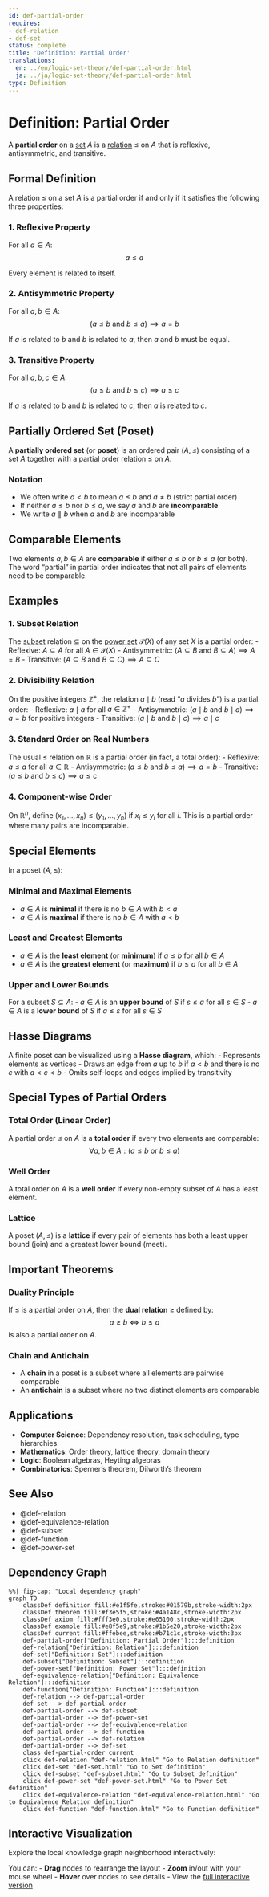 ```yaml
---
id: def-partial-order
requires:
- def-relation
- def-set
status: complete
title: 'Definition: Partial Order'
translations:
  en: ../en/logic-set-theory/def-partial-order.html
  ja: ../ja/logic-set-theory/def-partial-order.html
type: Definition
---
```


# Definition: Partial Order {#def-partial-order}

A **partial order** on a [set](def-set.qmd) $A$ is a [relation](def-relation.qmd) $\leq$ on $A$ that is reflexive, antisymmetric, and transitive.

## Formal Definition

A relation $\leq$ on a set $A$ is a partial order if and only if it satisfies the following three properties:

### 1. Reflexive Property

For all $a \in A$:
$$a \leq a$$

Every element is related to itself.

### 2. Antisymmetric Property

For all $a, b \in A$:
$$(a \leq b \text{ and } b \leq a) \implies a = b$$

If $a$ is related to $b$ and $b$ is related to $a$, then $a$ and $b$ must be equal.

### 3. Transitive Property

For all $a, b, c \in A$:
$$(a \leq b \text{ and } b \leq c) \implies a \leq c$$

If $a$ is related to $b$ and $b$ is related to $c$, then $a$ is related to $c$.

## Partially Ordered Set (Poset)

A **partially ordered set** (or **poset**) is an ordered pair $(A, \leq)$ consisting of a set $A$ together with a partial order relation $\leq$ on $A$.

### Notation

- We often write $a < b$ to mean $a \leq b$ and $a \neq b$ (strict partial order)
- If neither $a \leq b$ nor $b \leq a$, we say $a$ and $b$ are **incomparable**
- We write $a \parallel b$ when $a$ and $b$ are incomparable

## Comparable Elements

Two elements $a, b \in A$ are **comparable** if either $a \leq b$ or $b \leq a$ (or both). The word "partial" in partial order indicates that not all pairs of elements need to be comparable.

## Examples

### 1. Subset Relation

The [subset](def-subset.qmd) relation $\subseteq$ on the [power set](def-power-set.qmd) $\mathcal{P}(X)$ of any set $X$ is a partial order:
- Reflexive: $A \subseteq A$ for all $A \in \mathcal{P}(X)$
- Antisymmetric: $(A \subseteq B \text{ and } B \subseteq A) \implies A = B$
- Transitive: $(A \subseteq B \text{ and } B \subseteq C) \implies A \subseteq C$

### 2. Divisibility Relation

On the positive integers $\mathbb{Z}^+$, the relation $a \mid b$ (read "$a$ divides $b$") is a partial order:
- Reflexive: $a \mid a$ for all $a \in \mathbb{Z}^+$
- Antisymmetric: $(a \mid b \text{ and } b \mid a) \implies a = b$ for positive integers
- Transitive: $(a \mid b \text{ and } b \mid c) \implies a \mid c$

### 3. Standard Order on Real Numbers

The usual $\leq$ relation on $\mathbb{R}$ is a partial order (in fact, a total order):
- Reflexive: $a \leq a$ for all $a \in \mathbb{R}$
- Antisymmetric: $(a \leq b \text{ and } b \leq a) \implies a = b$
- Transitive: $(a \leq b \text{ and } b \leq c) \implies a \leq c$

### 4. Component-wise Order

On $\mathbb{R}^n$, define $(x_1, ..., x_n) \leq (y_1, ..., y_n)$ if $x_i \leq y_i$ for all $i$. This is a partial order where many pairs are incomparable.

## Special Elements

In a poset $(A, \leq)$:

### Minimal and Maximal Elements

- $a \in A$ is **minimal** if there is no $b \in A$ with $b < a$
- $a \in A$ is **maximal** if there is no $b \in A$ with $a < b$

### Least and Greatest Elements

- $a \in A$ is the **least element** (or **minimum**) if $a \leq b$ for all $b \in A$
- $a \in A$ is the **greatest element** (or **maximum**) if $b \leq a$ for all $b \in A$

### Upper and Lower Bounds

For a subset $S \subseteq A$:
- $a \in A$ is an **upper bound** of $S$ if $s \leq a$ for all $s \in S$
- $a \in A$ is a **lower bound** of $S$ if $a \leq s$ for all $s \in S$

## Hasse Diagrams

A finite poset can be visualized using a **Hasse diagram**, which:
- Represents elements as vertices
- Draws an edge from $a$ up to $b$ if $a < b$ and there is no $c$ with $a < c < b$
- Omits self-loops and edges implied by transitivity

## Special Types of Partial Orders

### Total Order (Linear Order)

A partial order $\leq$ on $A$ is a **total order** if every two elements are comparable:
$$\forall a, b \in A: (a \leq b \text{ or } b \leq a)$$

### Well Order

A total order on $A$ is a **well order** if every non-empty subset of $A$ has a least element.

### Lattice

A poset $(A, \leq)$ is a **lattice** if every pair of elements has both a least upper bound (join) and a greatest lower bound (meet).

## Important Theorems

### Duality Principle

If $\leq$ is a partial order on $A$, then the **dual relation** $\geq$ defined by:
$$a \geq b \iff b \leq a$$
is also a partial order on $A$.

### Chain and Antichain

- A **chain** in a poset is a subset where all elements are pairwise comparable
- An **antichain** is a subset where no two distinct elements are comparable

## Applications

- **Computer Science**: Dependency resolution, task scheduling, type hierarchies
- **Mathematics**: Order theory, lattice theory, domain theory
- **Logic**: Boolean algebras, Heyting algebras
- **Combinatorics**: Sperner's theorem, Dilworth's theorem

## See Also

- @def-relation
- @def-equivalence-relation
- @def-subset
- @def-function
- @def-power-set

## Dependency Graph

```mermaid
%%| fig-cap: "Local dependency graph"
graph TD
    classDef definition fill:#e1f5fe,stroke:#01579b,stroke-width:2px
    classDef theorem fill:#f3e5f5,stroke:#4a148c,stroke-width:2px
    classDef axiom fill:#fff3e0,stroke:#e65100,stroke-width:2px
    classDef example fill:#e8f5e9,stroke:#1b5e20,stroke-width:2px
    classDef current fill:#ffebee,stroke:#b71c1c,stroke-width:3px
    def-partial-order["Definition: Partial Order"]:::definition
    def-relation["Definition: Relation"]:::definition
    def-set["Definition: Set"]:::definition
    def-subset["Definition: Subset"]:::definition
    def-power-set["Definition: Power Set"]:::definition
    def-equivalence-relation["Definition: Equivalence Relation"]:::definition
    def-function["Definition: Function"]:::definition
    def-relation --> def-partial-order
    def-set --> def-partial-order
    def-partial-order --> def-subset
    def-partial-order --> def-power-set
    def-partial-order --> def-equivalence-relation
    def-partial-order --> def-function
    def-partial-order --> def-relation
    def-partial-order --> def-set
    class def-partial-order current
    click def-relation "def-relation.html" "Go to Relation definition"
    click def-set "def-set.html" "Go to Set definition"
    click def-subset "def-subset.html" "Go to Subset definition"
    click def-power-set "def-power-set.html" "Go to Power Set definition"
    click def-equivalence-relation "def-equivalence-relation.html" "Go to Equivalence Relation definition"
    click def-function "def-function.html" "Go to Function definition"
```

## Interactive Visualization

Explore the local knowledge graph neighborhood interactively:

::: {.graph-viz data-id="def-partial-order" data-width="700" data-height="500"}
:::

You can:
- **Drag** nodes to rearrange the layout
- **Zoom** in/out with your mouse wheel
- **Hover** over nodes to see details
- View the [full interactive version](../../output/interactive/def-partial-order.html){target="_blank"}
